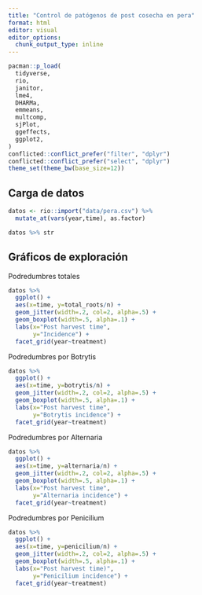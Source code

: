 ```yaml
---
title: "Control de patógenos de post cosecha en pera"
format: html
editor: visual
editor_options: 
  chunk_output_type: inline
---
```


```r
pacman::p_load(
  tidyverse, 
  rio, 
  janitor, 
  lme4, 
  DHARMa, 
  emmeans, 
  multcomp,
  sjPlot,  
  ggeffects,
  ggplot2,
)
conflicted::conflict_prefer("filter", "dplyr")
conflicted::conflict_prefer("select", "dplyr")
theme_set(theme_bw(base_size=12))
```

## Carga de datos

```r
datos <- rio::import("data/pera.csv") %>%
  mutate_at(vars(year,time), as.factor) 
```

```r
datos %>% str
```

## Gráficos de exploración

Podredumbres totales

```r
datos %>% 
  ggplot() + 
  aes(x=time, y=total_roots/n) + 
  geom_jitter(width=.2, col=2, alpha=.5) + 
  geom_boxplot(width=.5, alpha=.1) + 
  labs(x="Post harvest time", 
       y="Incidence") + 
  facet_grid(year~treatment)
```

Podredumbres por Botrytis

```r
datos %>% 
  ggplot() + 
  aes(x=time, y=botrytis/n) + 
  geom_jitter(width=.2, col=2, alpha=.5) + 
  geom_boxplot(width=.5, alpha=.1) + 
  labs(x="Post harvest time", 
       y="Botrytis incidence") + 
  facet_grid(year~treatment)
```

Podredumbres por Alternaria

```r
datos %>% 
  ggplot() + 
  aes(x=time, y=alternaria/n) + 
  geom_jitter(width=.2, col=2, alpha=.5) + 
  geom_boxplot(width=.5, alpha=.1) + 
  labs(x="Post harvest time", 
       y="Alternaria incidence") + 
  facet_grid(year~treatment)
```

Podredumbres por Penicilium

```r
datos %>% 
  ggplot() + 
  aes(x=time, y=penicilium/n) + 
  geom_jitter(width=.2, col=2, alpha=.5) + 
  geom_boxplot(width=.5, alpha=.1) + 
  labs(x="Post harvest time)", 
       y="Penicilium incidence") + 
  facet_grid(year~treatment)
```






